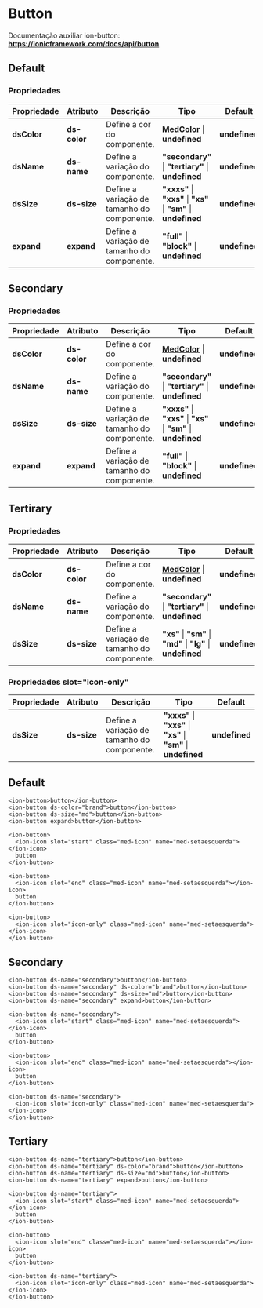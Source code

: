 
<Meta title="Components/Core/Button/Usage" />

# Button

Documentação auxiliar ion-button: **https://ionicframework.com/docs/api/button**

## Default

### Propriedades

| Propriedade  | Atributo     | Descrição                                   | Tipo                                                                                                              | Default       |
| ------------ | ------------ | ------------------------------------------- | ----------------------------------------------------------------------------------------------------------------- | ------------- |
| **dsColor**  | **ds-color** | Define a cor do componente.                 | **[MedColor](http://desenv.ordomederi.com/templarios/?path=/story/enums-enums--page#medcolors)** \| **undefined** | **undefined** |
| **dsName**   | **ds-name**  | Define a variação do componente.            | **"secondary"** \| **"tertiary"** \| **undefined**                                                                | **undefined** |
| **dsSize**   | **ds-size**  | Define a variação de tamanho do componente. | **"xxxs"** \| **"xxs"** \| **"xs"** \| **"sm"** \| **undefined**                                                  | **undefined** |
| **expand**   | **expand**   | Define a variação de tamanho do componente. | **"full"** \| **"block"** \| **undefined**                                                                        | **undefined** |

## Secondary

### Propriedades

| Propriedade  | Atributo     | Descrição                                   | Tipo                                                                                                              | Default       |
| ------------ | ------------ | ------------------------------------------- | ----------------------------------------------------------------------------------------------------------------- | ------------- |
| **dsColor**  | **ds-color** | Define a cor do componente.                 | **[MedColor](http://desenv.ordomederi.com/templarios/?path=/story/enums-enums--page#medcolors)** \| **undefined** | **undefined** |
| **dsName**   | **ds-name**  | Define a variação do componente.            | **"secondary"** \| **"tertiary"** \| **undefined**                                                                | **undefined** |
| **dsSize**   | **ds-size**  | Define a variação de tamanho do componente. | **"xxxs"** \| **"xxs"** \| **"xs"** \| **"sm"** \| **undefined**                                                  | **undefined** |
| **expand**   | **expand**   | Define a variação de tamanho do componente. | **"full"** \| **"block"** \| **undefined**                                                                        | **undefined** |

## Tertirary

### Propriedades

| Propriedade  | Atributo     | Descrição                                   | Tipo                                                                                                              | Default       |
| ------------ | ------------ | ------------------------------------------- | ----------------------------------------------------------------------------------------------------------------- | ------------- |
| **dsColor**  | **ds-color** | Define a cor do componente.                 | **[MedColor](http://desenv.ordomederi.com/templarios/?path=/story/enums-enums--page#medcolors)** \| **undefined** | **undefined** |
| **dsName**   | **ds-name**  | Define a variação do componente.            | **"secondary"** \| **"tertiary"** \| **undefined**                                                                | **undefined** |
| **dsSize**   | **ds-size**  | Define a variação de tamanho do componente. | **"xs"** \| **"sm"** \| **"md"**  \| **"lg"** \| **undefined**                                                    | **undefined** |

### Propriedades slot="icon-only"

| Propriedade  | Atributo     | Descrição                                   | Tipo                                                                                                              | Default       |
| ------------ | ------------ | ------------------------------------------- | ----------------------------------------------------------------------------------------------------------------- | ------------- |
| **dsSize**   | **ds-size**  | Define a variação de tamanho do componente. | **"xxxs"** \| **"xxs"** \| **"xs"** \| **"sm"** \| **undefined**                                                  | **undefined** |

## Default

```
<ion-button>button</ion-button>
<ion-button ds-color="brand">button</ion-button>
<ion-button ds-size="md">button</ion-button>
<ion-button expand>button</ion-button>

<ion-button>
  <ion-icon slot="start" class="med-icon" name="med-setaesquerda"></ion-icon>
  button
</ion-button>

<ion-button>
  <ion-icon slot="end" class="med-icon" name="med-setaesquerda"></ion-icon>
  button
</ion-button>

<ion-button>
  <ion-icon slot="icon-only" class="med-icon" name="med-setaesquerda"></ion-icon>
</ion-button>
```

## Secondary

```
<ion-button ds-name="secondary">button</ion-button>
<ion-button ds-name="secondary" ds-color="brand">button</ion-button>
<ion-button ds-name="secondary" ds-size="md">button</ion-button>
<ion-button ds-name="secondary" expand>button</ion-button>

<ion-button ds-name="secondary">
  <ion-icon slot="start" class="med-icon" name="med-setaesquerda"></ion-icon>
  button
</ion-button>

<ion-button>
  <ion-icon slot="end" class="med-icon" name="med-setaesquerda"></ion-icon>
  button
</ion-button>

<ion-button ds-name="secondary">
  <ion-icon slot="icon-only" class="med-icon" name="med-setaesquerda"></ion-icon>
</ion-button>
```

## Tertiary

```
<ion-button ds-name="tertiary">button</ion-button>
<ion-button ds-name="tertiary" ds-color="brand">button</ion-button>
<ion-button ds-name="tertiary" ds-size="md">button</ion-button>
<ion-button ds-name="tertiary" expand>button</ion-button>

<ion-button ds-name="tertiary">
  <ion-icon slot="start" class="med-icon" name="med-setaesquerda"></ion-icon>
  button
</ion-button>

<ion-button>
  <ion-icon slot="end" class="med-icon" name="med-setaesquerda"></ion-icon>
  button
</ion-button>

<ion-button ds-name="tertiary">
  <ion-icon slot="icon-only" class="med-icon" name="med-setaesquerda"></ion-icon>
</ion-button>
```
